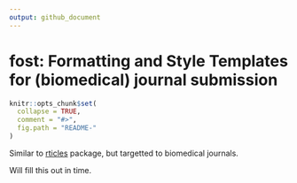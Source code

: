 ```yaml
---
output: github_document
---
```


# fost: Formatting and Style Templates for (biomedical) journal submission

<!-- README.md is generated from README.Rmd. Please edit that file -->

```r
knitr::opts_chunk$set(
  collapse = TRUE,
  comment = "#>",
  fig.path = "README-"
)
```

Similar to [rticles](https://github.com/rstudio/rticles) package, but targetted
to biomedical journals.

Will fill this out in time.
